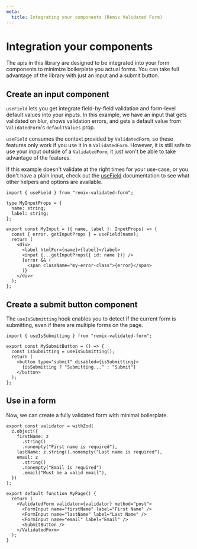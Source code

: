 ```yaml
---
meta:
  title: Integrating your components (Remix Validated Form)
---
```


# Integration your components

The apis in this library are designed to be integrated into your form components
to minimize boilerplate you actual forms.
You can take full advantage of the library with just an input and a submit button.

## Create an input component

`useField` lets you get integrate field-by-field validation
and form-level default values into your inputs.
In this example, we have an input that gets validated on blur,
shows validation errors, and gets a default value from `ValidatedForm`'s `defaultValues` prop.

`useField` consumes the context provided by `ValidatedForm`,
so these features only work if you use it in a `ValidatedForm`.
However, it is still safe to use your input outside of a `ValidatedForm`,
it just won't be able to take advantage of the features.

If this example doesn't validate at the right times for your use-case,
or you don't have a plain input,
check out the [useField](/reference/use-field) documentation to see what other helpers and options are available.

```tsx
import { useField } from "remix-validated-form";

type MyInputProps = {
  name: string;
  label: string;
};

export const MyInput = ({ name, label }: InputProps) => {
  const { error, getInputProps } = useField(name);
  return (
    <div>
      <label htmlFor={name}>{label}</label>
      <input {...getInputProps({ id: name })} />
      {error && (
        <span className="my-error-class">{error}</span>
      )}
    </div>
  );
};
```

## Create a submit button component

The `useIsSubmitting` hook enables you to detect if the current form is submitting,
even if there are multiple forms on the page.

```tsx
import { useIsSubmitting } from "remix-validated-form";

export const MySubmitButton = () => {
  const isSubmitting = useIsSubmitting();
  return (
    <button type="submit" disabled={isSubmitting}>
      {isSubmitting ? "Submitting..." : "Submit"}
    </button>
  );
};
```

## Use in a form

Now, we can create a fully validated form with minimal boilerplate.

```tsx
export const validator = withZod(
  z.object({
    firstName: z
      .string()
      .nonempty("First name is required"),
    lastName: z.string().nonempty("Last name is required"),
    email: z
      .string()
      .nonempty("Email is required")
      .email("Must be a valid email"),
  })
);

export default function MyPage() {
  return (
    <ValidatedForm validator={validator} method="post">
      <FormInput name="firstName" label="First Name" />
      <FormInput name="lastName" label="Last Name" />
      <FormInput name="email" label="Email" />
      <SubmitButton />
    </ValidatedForm>
  );
}
```
